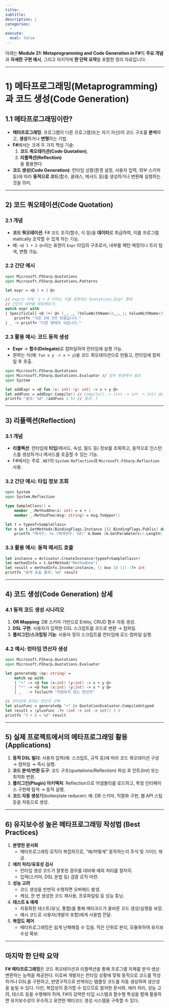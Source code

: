 ```yaml
---
title: 
subtitle: 
description: |
categories:
  - 
execute:
  eval: false
---
```


아래는 **Module 21: Metaprogramming and Code Generation in F#**의 **주요 개념**과 **자세한 구현 예시**, 그리고 마지막에 **한 단락 요약**을 포함한 정리 자료입니다.

---

# 1) 메타프로그래밍(Metaprogramming)과 코드 생성(Code Generation)

## 1.1 메타프로그래밍이란?

- **메타프로그래밍**: 프로그램이 다른 프로그램(또는 자기 자신)의 코드 구조를 **분석**하고, **생성**하거나 **변형**하는 기법.
- **F#**에서는 크게 두 가지 핵심 기술:  
  1) **코드 쿼오테이션(Code Quotation)**,  
  2) **리플렉션(Reflection)**  
  을 활용한다.
- **코드 생성(Code Generation)**: 런타임 상황(환경 설정, 사용자 입력, 외부 스키마 등)에 따라 **동적으로 코드**(함수, 클래스, 메서드 등)를 생성하거나 변환해 실행하는 것을 의미.

---

## 2) 코드 쿼오테이션(Code Quotation)

### 2.1 개념

- **코드 쿼오테이션**: F# 코드 조각(함수, 식 등)을 **데이터**로 취급하여, 이를 프로그램matically 조작할 수 있게 하는 기능.
- 예: `<@ 1 + 2 @>`라는 표현이 `Expr` 타입의 구조로서, 내부를 패턴 매칭이나 트리 탐색, 변형 가능.

### 2.2 간단 예시

```fsharp
open Microsoft.FSharp.Quotations
open Microsoft.FSharp.Quotations.Patterns

let expr = <@ 2 + 3 @>

// expr는 이제 '2 + 3'이라는 식을 표현하는 Quotations.Expr 형태
// 간단히 내부를 매칭해보기:
match expr with
| SpecificCall <@ (+) @> (_, _, [ValueWithName(2,_,_); ValueWithName(3,_,_)]) ->
    printfn "식은 2와 3의 덧셈입니다."
| _ -> printfn "다른 형태의 식입니다."
```

### 2.3 활용 예시: 코드 동적 생성

- **Expr** -> **함수(Delegate)**로 컴파일하여 런타임에 실행 가능.
- 원하는 식(예: `fun x y -> x + y`)을 코드 쿼오테이션으로 만들고, 런타임에 컴파일 후 호출.

```fsharp
open Microsoft.FSharp.Quotations
open Microsoft.FSharp.Quotations.Evaluator // 일부 환경에서 필요
open System

let addExpr = <@ fun (x: int) (y: int) -> x + y @>
let addFunc = addExpr.Compile() // Compile() -> (int -> int -> int) delegate
printfn "결과: %d" (addFunc 2 5) // 결과: 7
```

---

## 3) 리플렉션(Reflection)

### 3.1 개념

- **리플렉션**: 런타임에 **타입**(메서드, 속성, 필드 등) 정보를 조회하고, 동적으로 인스턴스를 생성하거나 메서드를 호출할 수 있는 기능.
- F#에서는 주로 `.NET`의 `System.Reflection`과 `Microsoft.FSharp.Reflection` 사용.

### 3.2 간단 예시: 타입 정보 조회

```fsharp
open System
open System.Reflection

type SampleClass() =
    member _.MethodOne(x: int) = x + 1
    member _.MethodTwo(msg: string) = msg.ToUpper()

let t = typeof<SampleClass>
for m in t.GetMethods(BindingFlags.Instance ||| BindingFlags.Public) do
    printfn "메서드: %s (매개변수: %d)" m.Name (m.GetParameters().Length)
```

### 3.3 활용 예시: 동적 메서드 호출

```fsharp
let instance = Activator.CreateInstance(typeof<SampleClass>)
let methodInfo = t.GetMethod("MethodOne")
let result = methodInfo.Invoke(instance, [| box 10 |]) :?> int
printfn "동적 호출 결과: %d" result
```

---

## 4) 코드 생성(Code Generation) 상세

### 4.1 동적 코드 생성 시나리오

1. **OR Mapping**: DB 스키마 기반으로 Entity, CRUD 함수 자동 생성.  
2. **DSL 구현**: 사용자가 입력한 DSL 스크립트를 코드로 변환 → 컴파일.  
3. **플러그인/스크립팅 기능**: 사용자 정의 스크립트를 런타임에 로드·컴파일·실행.

### 4.2 예시: 런타임 연산자 생성

```fsharp
open Microsoft.FSharp.Quotations
open Microsoft.FSharp.Quotations.Evaluator

let generateOp (op: string) =
    match op with
    | "+" -> <@ fun (x:int) (y:int) -> x + y @>
    | "*" -> <@ fun (x:int) (y:int) -> x * y @>
    | _   -> failwith "지원되지 않는 연산자"

// 런타임에 원하는 연산자 선택
let plusFunc = generateOp "+" |> QuotationEvaluator.CompileUntyped
let result = (plusFunc :?> (int -> int -> int)) 3 5
printfn "3 + 5 = %d" result
```

---

## 5) 실제 프로젝트에서의 메타프로그래밍 활용 (Applications)

1. **동적 DSL 빌더**: 사용자 입력(예: 스크립트, 규칙 등)에 따라 코드 쿼오테이션 구성 → 컴파일 → 즉시 실행.
2. **코드 분석/변환 도구**: 코드 구조(quotations/Reflection) 파싱 후 린트(lint) 또는 최적화 변환.
3. **플러그인(Plugin) 아키텍처**: Reflection으로 어셈블리를 로드하고, 특정 인터페이스 구현체 탐색 → 동적 실행.
4. **코드 자동 생성기**(boilerplate reducer): 예: DB 스키마, 직렬화 구현, 웹 API 스텁 등을 자동으로 생성.

---

## 6) 유지보수성 높은 메타프로그래밍 작성법 (Best Practices)

1. **분명한 문서화**  
   - 메타프로그래밍 로직이 복잡하므로, "왜/어떻게" 동작하는지 주석 및 가이드 제공.  
2. **에러 처리/유효성 검사**  
   - 런타임 생성 코드가 잘못된 경우를 대비해 예외 처리를 철저히.  
   - 입력(스키마, DSL 문법 등) 검증 로직 마련.
3. **성능 고려**  
   - 코드 생성을 빈번히 수행하면 오버헤드 발생.  
   - 캐싱, 한 번 생성한 코드 재사용, 프로파일링 등 성능 튜닝.
4. **테스트 & 예제**  
   - 자동화된 테스트(유닛, 통합)를 통해 메타코드가 올바른 코드 생성/실행을 보장.  
   - 예시 코드로 사용자(개발자 포함)에게 사용법 전달.
5. **복잡도 제어**  
   - 메타프로그래밍은 쉽게 난해해질 수 있음. 작은 단위로 분리, 모듈화하여 유지보수성 확보.

---

## 마지막 한 단락 요약

**F# 메타프로그래밍**은 코드 쿼오테이션과 리플렉션을 통해 프로그램 자체를 분석·생성·변환하는 능력을 제공한다. 이로써 개발자는 런타임 상황에 맞춰 동적으로 코드를 작성하거나 DSL을 구현하고, 반영구적으로 반복되는 템플릿 코드를 자동 생성하여 생산성을 높일 수 있다. 다만, 복잡성이 증가할 수 있으므로 철저한 문서화, 에러 처리, 성능 고려, 테스트 등을 수행해야 하며, F#의 강력한 타입 시스템과 함수형 특성을 함께 활용하면 유지보수성이 우수하고 유연한 메타코드 생성 시스템을 구축할 수 있다.